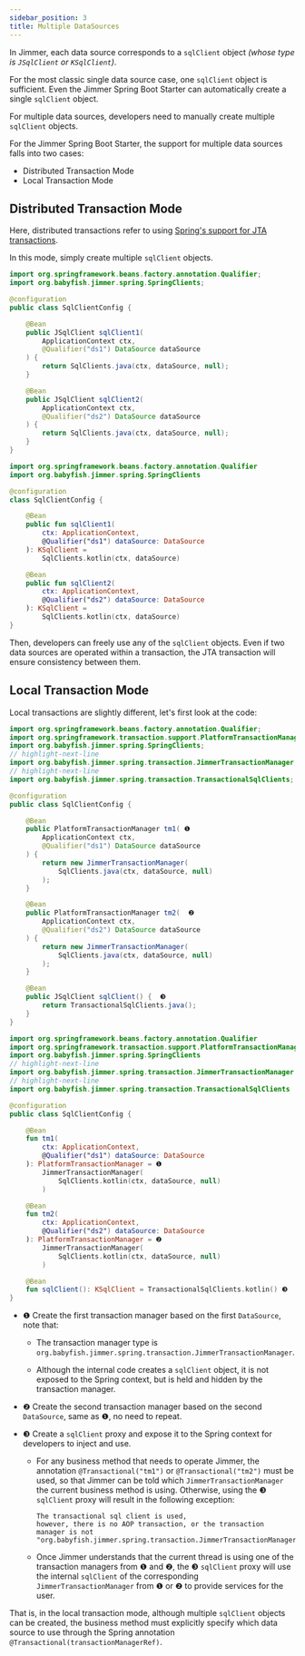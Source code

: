 ```yaml
---
sidebar_position: 3
title: Multiple DataSources
---
```



In Jimmer, each data source corresponds to a `sqlClient` object *(whose type is `JSqlClient` or `KSqlClient`)*. 

For the most classic single data source case, one `sqlClient` object is sufficient. Even the Jimmer Spring Boot Starter can automatically create a single `sqlClient` object.

For multiple data sources, developers need to manually create multiple `sqlClient` objects.

For the Jimmer Spring Boot Starter, the support for multiple data sources falls into two cases:

- Distributed Transaction Mode
- Local Transaction Mode

## Distributed Transaction Mode

Here, distributed transactions refer to using [Spring's support for JTA transactions](https://docs.spring.io/spring-boot/docs/2.1.13.RELEASE/reference/html/boot-features-jta.html).

In this mode, simply create multiple `sqlClient` objects.

<Tabs groupId="language">
<TabItem value="java" label="Java">

```java
import org.springframework.beans.factory.annotation.Qualifier;
import org.babyfish.jimmer.spring.SpringClients;

@configuration
public class SqlClientConfig {

    @Bean
    public JSqlClient sqlClient1(
        ApplicationContext ctx,
        @Qualifier("ds1") DataSource dataSource
    ) {
        return SqlClients.java(ctx, dataSource, null);
    }

    @Bean
    public JSqlClient sqlClient2(
        ApplicationContext ctx,
        @Qualifier("ds2") DataSource dataSource
    ) {
        return SqlClients.java(ctx, dataSource, null);
    }
}
```

</TabItem>
<TabItem value="kotlin" label="Kotlin">

```kotlin
import org.springframework.beans.factory.annotation.Qualifier
import org.babyfish.jimmer.spring.SpringClients

@configuration
class SqlClientConfig {

    @Bean
    public fun sqlClient1(
        ctx: ApplicationContext,
        @Qualifier("ds1") dataSource: DataSource
    ): KSqlClient =
        SqlClients.kotlin(ctx, dataSource)

    @Bean
    public fun sqlClient2(
        ctx: ApplicationContext,
        @Qualifier("ds2") dataSource: DataSource
    ): KSqlClient =
        SqlClients.kotlin(ctx, dataSource)
}
```

</TabItem>
</Tabs>

Then, developers can freely use any of the `sqlClient` objects. Even if two data sources are operated within a transaction, the JTA transaction will ensure consistency between them.

## Local Transaction Mode

Local transactions are slightly different, let's first look at the code:

<Tabs groupId="language">
<TabItem value="java" label="Java">

```java
import org.springframework.beans.factory.annotation.Qualifier;
import org.springframework.transaction.support.PlatformTransactionManager;
import org.babyfish.jimmer.spring.SpringClients;
// highlight-next-line
import org.babyfish.jimmer.spring.transaction.JimmerTransactionManager;
// highlight-next-line
import org.babyfish.jimmer.spring.transaction.TransactionalSqlClients;

@configuration
public class SqlClientConfig {

    @Bean
    public PlatformTransactionManager tm1( ❶
        ApplicationContext ctx,
        @Qualifier("ds1") DataSource dataSource
    ) {
        return new JimmerTransactionManager(
            SqlClients.java(ctx, dataSource, null)
        );
    }

    @Bean
    public PlatformTransactionManager tm2(  ❷
        ApplicationContext ctx,
        @Qualifier("ds2") DataSource dataSource
    ) {
        return new JimmerTransactionManager(
            SqlClients.java(ctx, dataSource, null)
        );
    }

    @Bean
    public JSqlClient sqlClient() {  ❸
        return TransactionalSqlClients.java();
    }
}
```

</TabItem>
<TabItem value="kotlin" label="Kotlin">

```kotlin
import org.springframework.beans.factory.annotation.Qualifier
import org.springframework.transaction.support.PlatformTransactionManager
import org.babyfish.jimmer.spring.SpringClients
// highlight-next-line
import org.babyfish.jimmer.spring.transaction.JimmerTransactionManager
// highlight-next-line
import org.babyfish.jimmer.spring.transaction.TransactionalSqlClients

@configuration
public class SqlClientConfig {

    @Bean
    fun tm1(
        ctx: ApplicationContext,
        @Qualifier("ds1") dataSource: DataSource
    ): PlatformTransactionManager = ❶
        JimmerTransactionManager(
            SqlClients.kotlin(ctx, dataSource, null)
        )

    @Bean
    fun tm2(  
        ctx: ApplicationContext,
        @Qualifier("ds2") dataSource: DataSource
    ): PlatformTransactionManager = ❷
        JimmerTransactionManager(
            SqlClients.kotlin(ctx, dataSource, null)
        )

    @Bean
    fun sqlClient(): KSqlClient = TransactionalSqlClients.kotlin() ❸
}
```

</TabItem>
</Tabs>

- ❶ Create the first transaction manager based on the first `DataSource`, note that:

    - The transaction manager type is `org.babyfish.jimmer.spring.transaction.JimmerTransactionManager`.
    
    - Although the internal code creates a `sqlClient` object, it is not exposed to the Spring context, but is held and hidden by the transaction manager.

- ❷ Create the second transaction manager based on the second `DataSource`, same as ❶, no need to repeat.

- ❸ Create a `sqlClient` proxy and expose it to the Spring context for developers to inject and use.

    - For any business method that needs to operate Jimmer, the annotation `@Transactional("tm1")` or `@Transactional("tm2")` must be used, so that Jimmer can be told which `JimmerTransactionManager` the current business method is using. Otherwise, using the ❸ `sqlClient` proxy will result in the following exception:
        ```
        The transactional sql client is used, 
        however, there is no AOP transaction, or the transaction manager is not 
        "org.babyfish.jimmer.spring.transaction.JimmerTransactionManager"
        ```

    - Once Jimmer understands that the current thread is using one of the transaction managers from ❶ and ❷, the ❸ `sqlClient` proxy will use the internal `sqlClient` of the corresponding `JimmerTransactionManager` from ❶ or ❷ to provide services for the user.

That is, in the local transaction mode, although multiple `sqlClient` objects can be created, the business method must explicitly specify which data source to use through the Spring annotation `@Transactional(transactionManagerRef)`.
